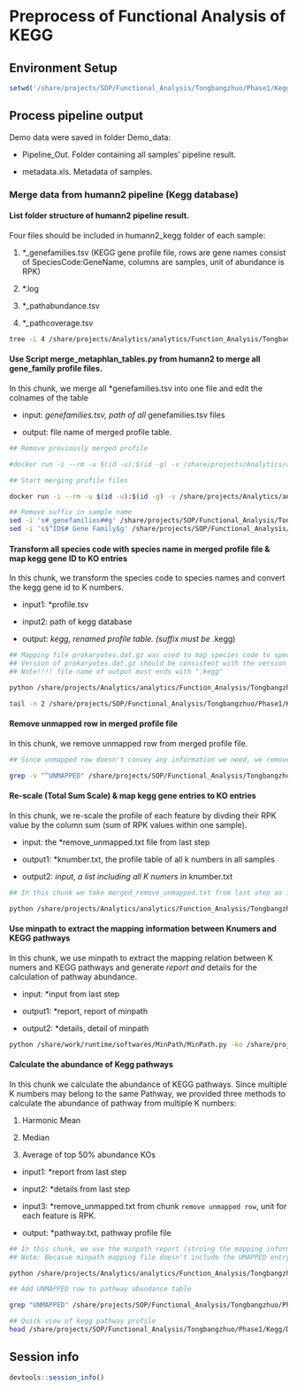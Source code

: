 # Preprocess of Functional Analysis of KEGG

## Environment Setup

```r
setwd('/share/projects/SOP/Functional_Analysis/Tongbangzhuo/Phase1/Kegg/Analysis_template/')
```

## Process pipeline output

Demo data were saved in folder Demo_data:

- Pipeline_Out. Folder containing all samples' pipeline result.

- metadata.xls. Metadata of samples.

### Merge data from humann2 pipeline (Kegg database)

#### List folder structure of humann2 pipeline result.

Four files should be included in humann2_kegg folder of each sample:

1. *_genefamilies.tsv (KEGG gene profile file, rows are gene names consist of SpeciesCode:GeneName, columns are samples, unit of abundance is RPK)

2. *.log

3. *_pathabundance.tsv

4. *_pathcoverage.tsv

```bash
tree -L 4 /share/projects/Analytics/analytics/Function_Analysis/Tongbangzhuo/Phase1/Kegg/Demo_data/Pipeline_Out/14286/
```

#### Use Script merge_metaphlan_tables.py from humann2 to merge all gene_family profile files.

In this chunk, we merge all *genefamilies.tsv into one file and edit the colnames of the table

- input: *genefamilies.tsv, path of all *genefamilies.tsv files

- output: file name of merged profile table.

```bash
## Remove previously merged profile

#docker run -i --rm -u $(id -u):$(id -g) -v /share/projects/Analytics/analytics/Function_Analysis/Tongbangzhuo/Phase1/Kegg:/in harbor.xbiome.com/xbiome/environments/humann2:2.8.1-2b8c5c3 bash -c "rm /in/Demo_data/merged_profile.tsv"

## Start merging profile files

docker run -i --rm -u $(id -u):$(id -g) -v /share/projects/Analytics/analytics/Function_Analysis/Tongbangzhuo/Phase1/Kegg:/in harbor.xbiome.com/xbiome/environments/humann2:2.8.1-2b8c5c3 bash -c "merge_metaphlan_tables.py /in/Demo_data/Pipeline_Out/*/humann2_kegg/*genefamilies.tsv > /in/Demo_data/merged_profile.tsv"

## Remove suffix in sample name
sed -i 's#_genefamilies##g' /share/projects/SOP/Functional_Analysis/Tongbangzhuo/Phase1/Kegg/Demo_data/merged_profile.tsv
sed -i 's$^ID$# Gene Family$g' /share/projects/SOP/Functional_Analysis/Tongbangzhuo/Phase1/Kegg/Demo_data/merged_profile.tsv

```

#### Transform all species code with species name in merged profile file & map kegg gene ID to KO entries

In this chunk, we transform the species code to species names and convert the kegg gene id to K numbers.

- input1: *profile.tsv 

- input2: path of kegg database

- output: *kegg, renamed profile table. (suffix must be *.kegg)

```bash
## Mapping file prokaryotes.dat.gz was used to map species code to species names and map kegg gene id to K numbers.
## Version of prokaryotes.dat.gz should be consistent with the version of Kegg database.
## Note!!!! file name of output must ends with ".kegg"

python /share/projects/Analytics/analytics/Function_Analysis/Tongbangzhuo/Phase1/Kegg/Scripts/rename-kegg-gene.py -in /share/projects/SOP/Functional_Analysis/Tongbangzhuo/Phase1/Kegg/Demo_data/merged_profile.tsv -db /share/projects/SOP/Functional_Analysis/Tongbangzhuo/Phase1/Kegg/Scripts/db/ -out /share/projects/SOP/Functional_Analysis/Tongbangzhuo/Phase1/Kegg/Demo_data/merged.kegg -species 1

tail -n 2 /share/projects/SOP/Functional_Analysis/Tongbangzhuo/Phase1/Kegg/Demo_data/merged.kegg
```

#### Remove unmapped row in merged profile file

In this chunk, we remove unmapped row from merged profile file.

```bash
## Since unmapped row doesn't convey any information we need, we remove unmapped row from merged profile file.

grep -v "^UNMAPPED" /share/projects/SOP/Functional_Analysis/Tongbangzhuo/Phase1/Kegg/Demo_data/merged.kegg > /share/projects/SOP/Functional_Analysis/Tongbangzhuo/Phase1/Kegg/Demo_data/merged_remove_unmapped.txt
```

#### Re-scale (Total Sum Scale) & map kegg gene entries to KO entries

In this chunk, we re-scale the profile of each feature by divding their RPK value by the column sum (sum of RPK values within one sample).

- input: the *remove_unmapped.txt file from last step

- output1: *knumber.txt, the profile table of all k numbers in all samples

- output2: *input, a list including all K numers in *knumber.txt

```bash
## In this chunk we take merged_remove_unmapped.txt from last step as input, re-scale all features abundance into relative abundance (sum to 1). We also extracted the abundance of K numbers and saved in *knumber.txt

python /share/projects/Analytics/analytics/Function_Analysis/Tongbangzhuo/Phase1/Kegg/Scripts/reminpath.py -i /share/projects/SOP/Functional_Analysis/Tongbangzhuo/Phase1/Kegg/Demo_data/merged_remove_unmapped.txt -k /share/projects/SOP/Functional_Analysis/Tongbangzhuo/Phase1/Kegg/Demo_data/merged_knumber.txt -m /share/projects/SOP/Functional_Analysis/Tongbangzhuo/Phase1/Kegg/Demo_data/merged.input
```

#### Use minpath to extract the mapping information between Knumers and KEGG pathways

In this chunk, we use minpath to extract the mapping relation between K numers and KEGG pathways and generate *report and *details for the calculation of pathway abundance.

- input: *input from last step

- output1: *report, report of minpath

- output2: *details, detail of minpath

```bash

python /share/work/runtime/softwares/MinPath/MinPath.py -ko /share/projects/SOP/Functional_Analysis/Tongbangzhuo/Phase1/Kegg/Demo_data/merged.input -report /share/projects/SOP/Functional_Analysis/Tongbangzhuo/Phase1/Kegg/Demo_data/merged.report -details /share/projects/SOP/Functional_Analysis/Tongbangzhuo/Phase1/Kegg/Demo_data/merged.details > /dev/null 2>&1
```

#### Calculate the abundance of Kegg pathways

In this chunk we calculate the abundance of KEGG pathways. Since multiple K numbers may belong to the same Pathway, we provided three methods to calculate the abundance of pathway from  multiple K numbers:

1. Harmonic Mean

2. Median

3. Average of top 50% abundance KOs

- input1: *report from last step

- input2: *details from last step

- input3: *remove_unmapped.txt from chunk `remove unmapped row`, unit for each feature is RPK.

- output: *pathway.txt, pathway profile file

```bash
## In this chunk, we use the minpath report (stroing the mapping information between KO and Kegg pathway) and abundance table (unit of feature is RPK) of KO to estimate the abundance of pathways.
## Note: Becasue minpath mapping file doesn't include the UMAPPED entry, we need to add UMAPPED entry to the output manually after the calcualtion of pathway abundance.

python /share/projects/Analytics/analytics/Function_Analysis/Tongbangzhuo/Phase1/Kegg/Scripts/kegg_abundance.py -path /share/projects/SOP/Functional_Analysis/Tongbangzhuo/Phase1/Kegg/Demo_data/merged.report -detail /share/projects/SOP/Functional_Analysis/Tongbangzhuo/Phase1/Kegg/Demo_data/merged.details -in  /share/projects/SOP/Functional_Analysis/Tongbangzhuo/Phase1/Kegg/Demo_data/merged_remove_unmapped.txt -out /share/projects/SOP/Functional_Analysis/Tongbangzhuo/Phase1/Kegg/Demo_data/merged_pathway.txt

## Add UNMAPPED row to pathway abundance table

grep "UNMAPPED" /share/projects/SOP/Functional_Analysis/Tongbangzhuo/Phase1/Kegg/Demo_data/merged.kegg | grep -v "|" >> /share/projects/SOP/Functional_Analysis/Tongbangzhuo/Phase1/Kegg/Demo_data/merged_pathway.txt

## Quick view of kegg pathway profile
head /share/projects/SOP/Functional_Analysis/Tongbangzhuo/Phase1/Kegg/Demo_data/merged_pathway.txt
```

## Session info
```r
devtools::session_info()
```